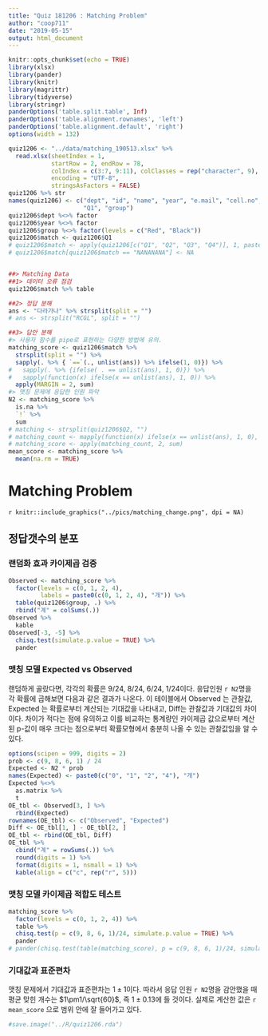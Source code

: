 ```yaml
---
title: "Quiz 181206 : Matching Problem"
author: "coop711"
date: "2019-05-15"
output: html_document
---
```


```r
knitr::opts_chunk$set(echo = TRUE)
library(xlsx)
library(pander)
library(knitr)
library(magrittr)
library(tidyverse)
library(stringr)
panderOptions('table.split.table', Inf)
panderOptions('table.alignment.rownames', 'left')
panderOptions('table.alignment.default', 'right')
options(width = 132)
```

```r
quiz1206 <- "../data/matching_190513.xlsx" %>% 
  read.xlsx(sheetIndex = 1, 
            startRow = 2, endRow = 78, 
            colIndex = c(3:7, 9:11), colClasses = rep("character", 9),
            encoding = "UTF-8",
            stringsAsFactors = FALSE)
quiz1206 %>% str
names(quiz1206) <- c("dept", "id", "name", "year", "e.mail", "cell.no", 
                     "Q1", "group")
quiz1206$dept %<>% factor
quiz1206$year %<>% factor
quiz1206$group %<>% factor(levels = c("Red", "Black"))
quiz1206$match <- quiz1206$Q1
# quiz1206$match <- apply(quiz1206[c("Q1", "Q2", "Q3", "Q4")], 1, paste0, collapse = "")
# quiz1206$match[quiz1206$match == "NANANANA"] <- NA


##> Matching Data
##1> 데이터 오류 점검
quiz1206$match %>% table

##2> 정답 분해
ans <- "다라가나" %>% strsplit(split = "")
# ans <- strsplit("RCGL", split = "")

##3> 답안 분해
#> 사용자 함수를 pipe로 표현하는 다양한 방법에 유의.
matching_score <- quiz1206$match %>% 
  strsplit(split = "") %>%
  sapply(. %>% { `==`(., unlist(ans)) %>% ifelse(1, 0)}) %>%
#   sapply(. %>% {ifelse( . == unlist(ans), 1, 0)}) %>%
#   sapply(function(x) ifelse(x == unlist(ans), 1, 0)) %>%
  apply(MARGIN = 2, sum) 
#> 맷칭 문제에 응답한 인원 파악
N2 <- matching_score %>%
  is.na %>%
  `!` %>%
  sum
# matching <- strsplit(quiz1206$Q2, "")
# matching_count <- mapply(function(x) ifelse(x == unlist(ans), 1, 0), matching)
# matching_score <- apply(matching_count, 2, sum)
mean_score <- matching_score %>%
  mean(na.rm = TRUE)
```

# Matching Problem

`r knitr::include_graphics("../pics/matching_change.png", dpi = NA)`

## 정답갯수의 분포

### 랜덤화 효과 카이제곱 검증

```r
Observed <- matching_score %>%
  factor(levels = c(0, 1, 2, 4),
         labels = paste0(c(0, 1, 2, 4), "개")) %>%
  table(quiz1206$group, .) %>%
  rbind("계" = colSums(.)) 
Observed %>%
  kable
Observed[-3, -5] %>%
  chisq.test(simulate.p.value = TRUE) %>%
  pander
```

### 맷칭 모델 Expected vs Observed

랜덤하게 골랐다면, 각각의 확률은 9/24, 8/24, 6/24, 1/24이다. 응답인원 `r N2`명을 각 확률에 곱해보면
다음과 같은 결과가 나온다. 이 테이블에서 Observed 는 관찰값, Expected 는 확률로부터 계산되는 기대값을 나타내고, Diff는 관찰값과 기대값의 차이이다. 차이가 적다는 점에 유의하고 이를 비교하는 통계량인 카이제곱 값으로부터 계산된 p-값이 매우 크다는 점으로부터 확률모형에서 충분히 나올 수 있는 관찰값임을 알 수 있다.


```r
options(scipen = 999, digits = 2)
prob <- c(9, 8, 6, 1) / 24
Expected <- N2 * prob
names(Expected) <- paste0(c("0", "1", "2", "4"), "개")
Expected %<>%
  as.matrix %>%
  t 
OE_tbl <- Observed[3, ] %>%
  rbind(Expected) 
rownames(OE_tbl) <- c("Observed", "Expected")
Diff <- OE_tbl[1, ] - OE_tbl[2, ]
OE_tbl <- rbind(OE_tbl, Diff)
OE_tbl %>%
  cbind("계" = rowSums(.)) %>%
  round(digits = 1) %>%
  format(digits = 1, nsmall = 1) %>%
  kable(align = c("c", rep("r", 5)))
```

### 맷칭 모델 카이제곱 적합도 테스트

```r
matching_score %>%
  factor(levels = c(0, 1, 2, 4)) %>%
  table %>%
  chisq.test(p = c(9, 8, 6, 1)/24, simulate.p.value = TRUE) %>%
  pander
# pander(chisq.test(table(matching_score), p = c(9, 8, 6, 1)/24, simulate.p.value = TRUE, B = 2000))
```

### 기대값과 표준편차

맷칭 문제에서 기대값과 표준편차는 $1\pm1$이다. 따라서 응답 인원 `r N2`명을 감안했을 때 평균 맞힌 개수는 $1\pm1/\sqrt{60}$, 즉 $1\pm0.13$에 들 것이다. 실제로 계산한 값은 `r mean_score` 으로 범위 안에 잘 들어가고 있다.

```r
#save.image("../R/quiz1206.rda")
```